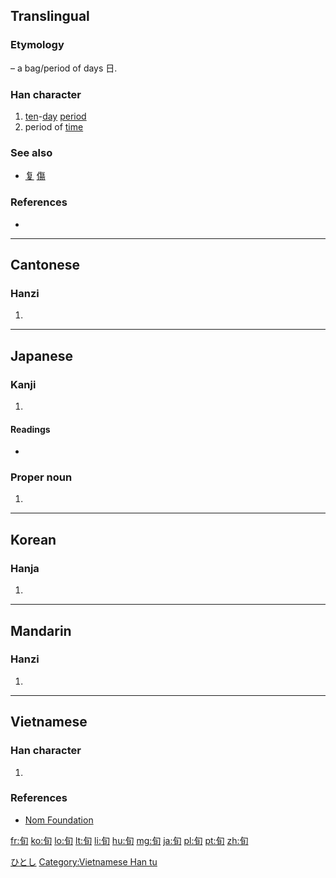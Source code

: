 {{also|句}}
==Translingual==

===Etymology===
{{Han compound|勹|日|ls=ic}} – a bag/period of days 日.

===Han character===
{{Han char|rn=72|rad=日|as=02|sn=6|four=2762<sub>0</sub>|canj=心日 (PA)|ids=⿹[[勹]][[日]]}}

# [[ten]]-[[day]] [[period]]
# period of [[time]]

===See also===
* [[复]] [[傷]] <!-- Graphically similar -->

===References===
* {{Han ref|kx=0489.160|dkj=13746|dj=0850.130|hdz=21485.030|uh=65EC|ud=26092|bh=A6AF|bd=42671}}

----

==Cantonese==

===Hanzi===
{{yue-hanzi|jyut=[[ceon4]]|y=cheun4}}

# {{defn|lang=yue|sort=日02}}

----

==Japanese==

===Kanji===
{{ja-kanji|grade=c|rs=日02}}

# {{defn|lang=ja|sort=日02}}

====Readings====
* {{ja-readings|on=[[じゅん]] (jun), [[しゅん]] (shun)}}

===Proper noun===
{{ja-pos|k|proper|hira=ひとし|rom=Hitoshi}}

# {{given name|male|lang=ja}}

[[Category:Japanese male given names|ひとし]]

----

==Korean==

===Hanja===
{{ko-hanja|hangeul=순|eumhun=|rv=sun|mr=sun|y=swun}}

# {{defn|lang=ko|sort=日02}}

----

==Mandarin==

===Hanzi===
{{cmn-hanzi|pin=[[xún]] ([[xun2]])|wg=hsün<sup>2</sup>}}

# {{defn|lang=cmn|sort=日02}}

----

==Vietnamese==
{{attention|vi|format, headers wrong}}

===Han character===
{{vi-hantu|[[tuần]]|rs=日02}}

# {{defn|lang=vi|sort=日02}}

===References===
* [http://nomfoundation.org/common/nom_details.php?codepoint=65ec Nom Foundation]

[[Category:Vietnamese Han tu]]

[[fr:旬]]
[[ko:旬]]
[[lo:旬]]
[[lt:旬]]
[[li:旬]]
[[hu:旬]]
[[mg:旬]]
[[ja:旬]]
[[pl:旬]]
[[pt:旬]]
[[zh:旬]]